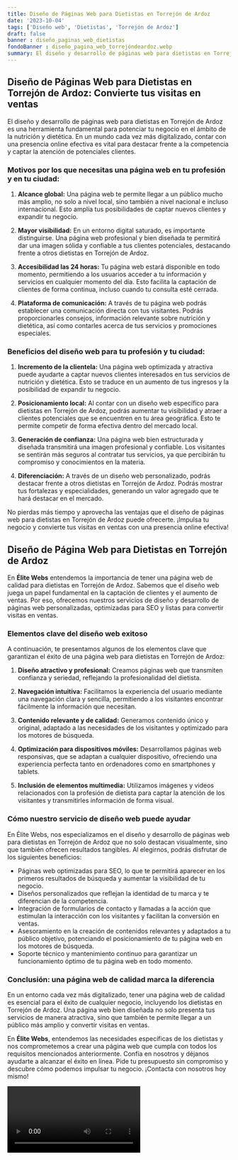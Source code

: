 ```yaml
---
title: Diseño de Páginas Web para Dietistas en Torrejón de Ardoz
date: '2023-10-04'
tags: ['Diseño web', 'Dietistas', 'Torrejón de Ardoz']
draft: false
banner : diseño_paginas_web_dietistas
fondoBanner : diseño_pagina_web_torrejóndeardoz.webp
summary: El diseño y desarrollo de páginas web para dietistas en Torrejón de Ardoz es una herramienta fundamental para potenciar tu negocio en el ámbito de la nutrición y dietética. En un mundo cada vez más digitalizado, contar con una presencia online efectiva es vital para destacar frente a la competencia y captar la atención de potenciales clientes.
---
```


## Diseño de Páginas Web para Dietistas en Torrejón de Ardoz: Convierte tus visitas en ventas

El diseño y desarrollo de páginas web para dietistas en Torrejón de Ardoz es una herramienta fundamental para potenciar tu negocio en el ámbito de la nutrición y dietética. En un mundo cada vez más digitalizado, contar con una presencia online efectiva es vital para destacar frente a la competencia y captar la atención de potenciales clientes.

### Motivos por los que necesitas una página web en tu profesión y en tu ciudad:

1. **Alcance global:** Una página web te permite llegar a un público mucho más amplio, no solo a nivel local, sino también a nivel nacional e incluso internacional. Esto amplía tus posibilidades de captar nuevos clientes y expandir tu negocio.

2. **Mayor visibilidad:** En un entorno digital saturado, es importante distinguirse. Una página web profesional y bien diseñada te permitirá dar una imagen sólida y confiable a tus clientes potenciales, destacando frente a otros dietistas en Torrejón de Ardoz.

3. **Accesibilidad las 24 horas:** Tu página web estará disponible en todo momento, permitiendo a los usuarios acceder a tu información y servicios en cualquier momento del día. Esto facilita la captación de clientes de forma continua, incluso cuando tu consulta esté cerrada.

4. **Plataforma de comunicación:** A través de tu página web podrás establecer una comunicación directa con tus visitantes. Podrás proporcionarles consejos, información relevante sobre nutrición y dietética, así como contarles acerca de tus servicios y promociones especiales.

### Beneficios del diseño web para tu profesión y tu ciudad:

1. **Incremento de la clientela:** Una página web optimizada y atractiva puede ayudarte a captar nuevos clientes interesados en tus servicios de nutrición y dietética. Esto se traduce en un aumento de tus ingresos y la posibilidad de expandir tu negocio.

2. **Posicionamiento local:** Al contar con un diseño web específico para dietistas en Torrejón de Ardoz, podrás aumentar tu visibilidad y atraer a clientes potenciales que se encuentren en tu área geográfica. Esto te permite competir de forma efectiva dentro del mercado local.

3. **Generación de confianza:** Una página web bien estructurada y diseñada transmitirá una imagen profesional y confiable. Los visitantes se sentirán más seguros al contratar tus servicios, ya que percibirán tu compromiso y conocimientos en la materia.

4. **Diferenciación:** A través de un diseño web personalizado, podrás destacar frente a otros dietistas en Torrejón de Ardoz. Podrás mostrar tus fortalezas y especialidades, generando un valor agregado que te hará destacar en el mercado.

No pierdas más tiempo y aprovecha las ventajas que el diseño de páginas web para dietistas en Torrejón de Ardoz puede ofrecerte. ¡Impulsa tu negocio y convierte tus visitas en ventas con una presencia online efectiva!

<GifSeo />

<Cta />

## Diseño de Página Web para Dietistas en Torrejón de Ardoz

En **Élite Webs** entendemos la importancia de tener una página web de calidad para dietistas en Torrejón de Ardoz. Sabemos que el diseño web juega un papel fundamental en la captación de clientes y el aumento de ventas. Por eso, ofrecemos nuestros servicios de diseño y desarrollo de páginas web personalizadas, optimizadas para SEO y listas para convertir visitas en ventas.

### Elementos clave del diseño web exitoso

A continuación, te presentamos algunos de los elementos clave que garantizan el éxito de una página web para dietistas en Torrejón de Ardoz:

1. **Diseño atractivo y profesional:** Creamos páginas web que transmiten confianza y seriedad, reflejando la profesionalidad del dietista.

2. **Navegación intuitiva:** Facilitamos la experiencia del usuario mediante una navegación clara y sencilla, permitiendo a los visitantes encontrar fácilmente la información que necesitan.

3. **Contenido relevante y de calidad:** Generamos contenido único y original, adaptado a las necesidades de los visitantes y optimizado para los motores de búsqueda.

4. **Optimización para dispositivos móviles:** Desarrollamos páginas web responsivas, que se adaptan a cualquier dispositivo, ofreciendo una experiencia perfecta tanto en ordenadores como en smartphones y tablets.

5. **Inclusión de elementos multimedia:** Utilizamos imágenes y videos relacionados con la profesión de dietista para captar la atención de los visitantes y transmitirles información de forma visual.

### Cómo nuestro servicio de diseño web puede ayudar

En Élite Webs, nos especializamos en el diseño y desarrollo de páginas web para dietistas en Torrejón de Ardoz que no solo destacan visualmente, sino que también ofrecen resultados tangibles. Al elegirnos, podrás disfrutar de los siguientes beneficios:

- Páginas web optimizadas para SEO, lo que te permitirá aparecer en los primeros resultados de búsqueda y aumentar la visibilidad de tu negocio.
- Diseños personalizados que reflejan la identidad de tu marca y te diferencian de la competencia.
- Integración de formularios de contacto y llamadas a la acción que estimulan la interacción con los visitantes y facilitan la conversión en ventas.
- Asesoramiento en la creación de contenidos relevantes y adaptados a tu público objetivo, potenciando el posicionamiento de tu página web en los motores de búsqueda.
- Soporte técnico y mantenimiento continuo para garantizar un funcionamiento óptimo de tu página web en todo momento.

### Conclusión: una página web de calidad marca la diferencia

En un entorno cada vez más digitalizado, tener una página web de calidad es esencial para el éxito de cualquier negocio, incluyendo los dietistas en Torrejón de Ardoz. Una página web bien diseñada no solo presenta tus servicios de manera atractiva, sino que también te permite llegar a un público más amplio y convertir visitas en ventas.

En **Élite Webs**, entendemos las necesidades específicas de los dietistas y nos comprometemos a crear una página web que cumpla con todos los requisitos mencionados anteriormente. Confía en nosotros y déjanos ayudarte a alcanzar el éxito en línea. Pide tu presupuesto sin compromiso y descubre cómo podemos impulsar tu negocio. ¡Contacta con nosotros hoy mismo!

<Video />

<CtaBot job='Dietistas' city='Torrejón de Ardoz'/>

<Gmaps query='Torrejón de Ardoz+españa+maps' />